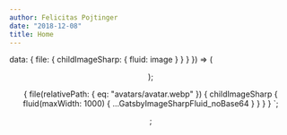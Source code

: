 ```yaml
---
author: Felicitas Pojtinger
date: "2018-12-08"
title: Home
---
```



  data: {
    file: {
      childImageSharp: { fluid: image }
    }
  }
}) => (
  <Base head={home.head} background={home.background} noBackButton noContainer>
    <Container itemScope={true} itemType="http://schema.org/Person">
      <Header {...home.content.header} image={image} />
      <Links links={home.content.links} />
      <Skills {...home.content.skills} />
    </Container>
    <Articles />
    <Projects projects={home.content.projects} />
  </Base>
);

  {
    file(relativePath: { eq: "avatars/avatar.webp" }) {
      childImageSharp {
        fluid(maxWidth: 1000) {
          ...GatsbyImageSharpFluid_noBase64
        }
      }
    }
  }
`;

;

